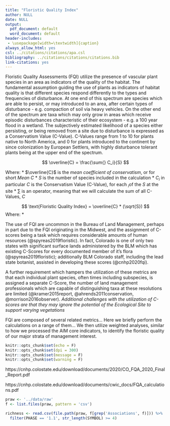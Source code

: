 ```yaml
---
title: "Floristic Quality Index"
author: NULL
date: NULL
output:
  pdf_document: default
  word_document: default
header-includes:
 - \usepackage[width=\textwidth]{caption}
always_allow_html: yes
csl: ../citations/citations/apa.csl
bibliography: ../citations/citations/citations.bib
link-citations: yes
---
```


Floristic Quality Assessments (FQI) utilize the presence of vascular plant species in an area as indicators of the quality of the habitat. The fundamental assumption guiding the use of plants as indicators of habitat quality is that different species respond differently to the types and frequencies of disturbance. At one end of this spectrum are species which are able to persist, or may introduced to an area, after certain types of disturbance - e.g. compaction of soil via heavy vehicles. On the other end of the spectrum are taxa which may only grow in areas which receive episodic disturbances characteristic of their ecosystem - e.g. a 100 year flood in a wetland. The subjectively estimated likelihood of a species either persisting, or being removed from a site due to disturbance is expressed as a Conservatism Value (C-Value). C-Values range from 1 to 10 for plants native to North America, and 0 for plants introduced to the continent by since colonization by European Settlers, with highly disturbance tolerant plants being at the upper end of the spectrum. 


$$
\overline{C} = \frac{\sum{} C_i}{S}
$$

Where: 
  * $\overline{C}$ is the *mean coefficient of conservatism*, or for short *Mean C*
  * $S$ is the number of species included in the calculation
  * $C_i$ in particular $C$ is the Conservatism Value (C-Value), for each *$_i$*of the $S$ at the site
  * $\sum{}$ is an operator, meaning that we will calculate the sum of all C-Values, $C$
  
$$
\text{Floristic Quality Index} = \overline{C} * (\sqrt{S})
$$
Where:
  * 

The use of FQI are uncommon in the Bureau of Land Management, perhaps in part due to the FQI originating in the Midwest, and the assignment of C-scores being a task which requires considerable amounts of human resources (@spyreas2019floristic). In fact, Colorado is one of only two states with significant surface lands administered by the BLM which has existing C-Scores for every documented member of it's flora (@spyreas2019floristic); additionally BLM Colorado staff, including the lead state botanist, assisted in developing these scores (@cnhp2020fqi).

A further requirement which hampers the utilization of these metrics are that each individual plant species, often times including subspecies, is assigned a separate C-Score,  the number of land management professionals which are capable of distinguishing taxa at these resolutions are limited (@kramer2015report, @ahrends2011conservation, @morrison2016observer). *Additional challenges with the utilization of C-scores are that they may ignore the potential of the Ecological Site to support varying vegetations*

FQI are composed of several related metrics... Here we briefly perform the calculations on a range of them... We then utilize weighted analyses, similar to how we processed the AIM core indicators, to identify the floristic quality of our major strata of management interest. 


```r
knitr::opts_chunk$set(echo = F)
knitr::opts_chunk$set(dpi = 300) 
knitr::opts_chunk$set(message = F)
knitr::opts_chunk$set(warning = F)
```

https://cnhp.colostate.edu/download/documents/2020/CO_FQA_2020_Final_Report.pdf
 
https://cnhp.colostate.edu/download/documents/cwic_docs/FQA_calculations.pdf 
 
```r
praw <- '../data/raw'
f <- list.files(praw, pattern = 'csv')

richness <- read.csv(file.path(praw, f[grep('Associations', f)])) %>% 
  filter(PHASE == '1.1', str_length(SYMBOL) >= 4)  
```



 